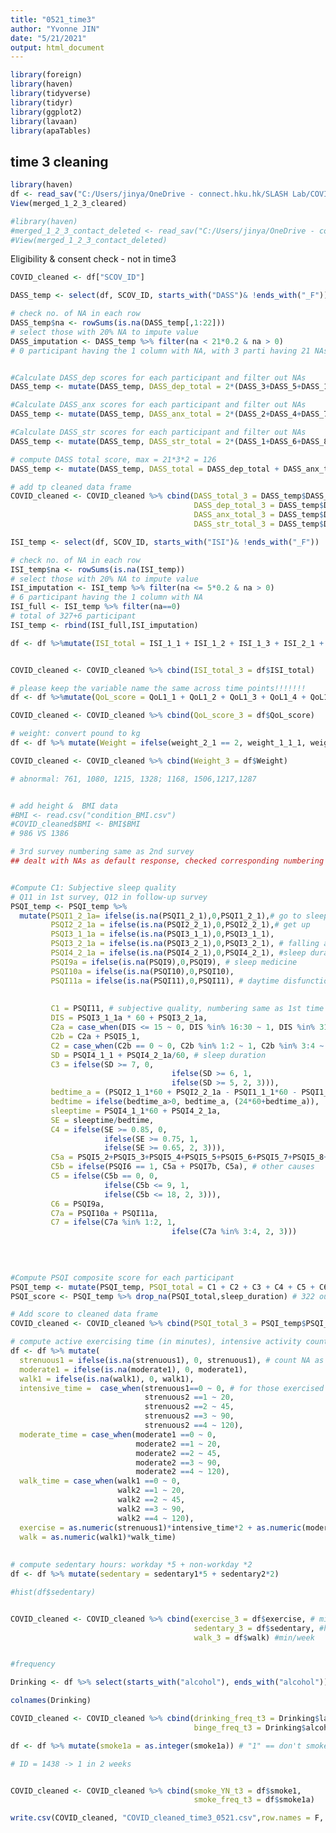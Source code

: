 ---
title: "0521_time3"
author: "Yvonne JIN"
date: "5/21/2021"
output: html_document
---

```{r setup, include=FALSE}
library(foreign)
library(haven)
library(tidyverse)
library(tidyr)
library(ggplot2)
library(lavaan)
library(apaTables)
```

## time 3 cleaning


```{r cars}

library(haven)
df <- read_sav("C:/Users/jinya/OneDrive - connect.hku.hk/SLASH Lab/COVID and Sleep data/5.20/merged 1+2+3 cleared.sav")
View(merged_1_2_3_cleared)

#library(haven)
#merged_1_2_3_contact_deleted <- read_sav("C:/Users/jinya/OneDrive - connect.hku.hk/SLASH Lab/COVID and Sleep data/5.20/merged 1+2+3 contact deleted.sav")
#View(merged_1_2_3_contact_deleted)


```

Eligibility & consent check - not in time3
```{r}

COVID_cleaned <- df["SCOV_ID"]

```


```{r DASS}

DASS_temp <- select(df, SCOV_ID, starts_with("DASS")& !ends_with("_F"))

# check no. of NA in each row
DASS_temp$na <- rowSums(is.na(DASS_temp[,1:22]))
# select those with 20% NA to impute value 
DASS_imputation <- DASS_temp %>% filter(na < 21*0.2 & na > 0)
# 0 participant having the 1 column with NA, with 3 parti having 21 NAs


#Calculate DASS_dep scores for each participant and filter out NAs
DASS_temp <- mutate(DASS_temp, DASS_dep_total = 2*(DASS_3+DASS_5+DASS_10+DASS_13+DASS_16+DASS_17+DASS_21))

#Calculate DASS_anx scores for each participant and filter out NAs
DASS_temp <- mutate(DASS_temp, DASS_anx_total = 2*(DASS_2+DASS_4+DASS_7+DASS_9+DASS_15+DASS_19+DASS_20))

#Calculate DASS_str scores for each participant and filter out NAs
DASS_temp <- mutate(DASS_temp, DASS_str_total = 2*(DASS_1+DASS_6+DASS_8+DASS_11+DASS_12+DASS_14+DASS_18))

# compute DASS total score, max = 21*3*2 = 126
DASS_temp <- mutate(DASS_temp, DASS_total = DASS_dep_total + DASS_anx_total + DASS_str_total)

# add tp cleaned data frame
COVID_cleaned <- COVID_cleaned %>% cbind(DASS_total_3 = DASS_temp$DASS_total, 
                                         DASS_dep_total_3 = DASS_temp$DASS_dep_total,
                                         DASS_anx_total_3 = DASS_temp$DASS_anx_total,
                                         DASS_str_total_3 = DASS_temp$DASS_str_total)

```


```{r ISI}

ISI_temp <- select(df, SCOV_ID, starts_with("ISI")& !ends_with("_F"))

# check no. of NA in each row
ISI_temp$na <- rowSums(is.na(ISI_temp))
# select those with 20% NA to impute value 
ISI_imputation <- ISI_temp %>% filter(na <= 5*0.2 & na > 0)
# 6 participant having the 1 column with NA
ISI_full <- ISI_temp %>% filter(na==0)
# total of 327+6 participant
ISI_temp <- rbind(ISI_full,ISI_imputation)

df <- df %>%mutate(ISI_total = ISI_1_1 + ISI_1_2 + ISI_1_3 + ISI_2_1 + ISI_3_1 + ISI_4_1 + ISI_5_1)


COVID_cleaned <- COVID_cleaned %>% cbind(ISI_total_3 = df$ISI_total)


```


```{r QoL}

# please keep the variable name the same across time points!!!!!!!
df <- df %>%mutate(QoL_score = QoL1_1 + QoL1_2 + QoL1_3 + QoL1_4 + QoL1_5)

COVID_cleaned <- COVID_cleaned %>% cbind(QoL_score_3 = df$QoL_score)

```


```{r weight and hight}

# weight: convert pound to kg
df <- df %>% mutate(Weight = ifelse(weight_2_1 == 2, weight_1_1_1, weight_1_1_1 * 0.45359237)) 

COVID_cleaned <- COVID_cleaned %>% cbind(Weight_3 = df$Weight)

# abnormal: 761, 1080, 1215, 1328; 1168, 1506,1217,1287


# add height &  BMI data
#BMI <- read.csv("condition_BMI.csv")
#COVID_cleaned$BMI <- BMI$BMI
# 986 VS 1386

```

```{r PSQI}

# 3rd survey numbering same as 2nd survey
## dealt with NAs as default response, checked corresponding numbering of variables


#Compute C1: Subjective sleep quality
# Q11 in 1st survey, Q12 in follow-up survey
PSQI_temp <- PSQI_temp %>% 
  mutate(PSQI1_2_1a= ifelse(is.na(PSQI1_2_1),0,PSQI1_2_1),# go to sleep
         PSQI2_2_1a = ifelse(is.na(PSQI2_2_1),0,PSQI2_2_1),# get up
         PSQI3_1_1a = ifelse(is.na(PSQI3_1_1),0,PSQI3_1_1),
         PSQI3_2_1a = ifelse(is.na(PSQI3_2_1),0,PSQI3_2_1), # falling asleep
         PSQI4_2_1a = ifelse(is.na(PSQI4_2_1),0,PSQI4_2_1), #sleep duration
         PSQI9a = ifelse(is.na(PSQI9),0,PSQI9), # sleep medicine
         PSQI10a = ifelse(is.na(PSQI10),0,PSQI10),
         PSQI11a = ifelse(is.na(PSQI11),0,PSQI11), # daytime disfunction
         
        
         C1 = PSQI11, # subjective quality, numbering same as 1st time point
         DIS = PSQI3_1_1a * 60 + PSQI3_2_1a, 
         C2a = case_when(DIS <= 15 ~ 0, DIS %in% 16:30 ~ 1, DIS %in% 31:60 ~ 2, DIS > 60 ~ 3),
         C2b = C2a + PSQI5_1,
         C2 = case_when(C2b == 0 ~ 0, C2b %in% 1:2 ~ 1, C2b %in% 3:4 ~ 2, C2b > 4 ~ 3),
         SD = PSQI4_1_1 + PSQI4_2_1a/60, # sleep duration
         C3 = ifelse(SD >= 7, 0,
                                    ifelse(SD >= 6, 1,
                                    ifelse(SD >= 5, 2, 3))),
         bedtime_a = (PSQI2_1_1*60 + PSQI2_2_1a - PSQI1_1_1*60 - PSQI1_2_1a),
         bedtime = ifelse(bedtime_a>0, bedtime_a, (24*60+bedtime_a)),
         sleeptime = PSQI4_1_1*60 + PSQI4_2_1a,
         SE = sleeptime/bedtime,
         C4 = ifelse(SE >= 0.85, 0,
                     ifelse(SE >= 0.75, 1,
                     ifelse(SE >= 0.65, 2, 3))),
         C5a = PSQI5_2+PSQI5_3+PSQI5_4+PSQI5_5+PSQI5_6+PSQI5_7+PSQI5_8+PSQI5_9,
         C5b = ifelse(PSQI6 == 1, C5a + PSQI7b, C5a), # other causes
         C5 = ifelse(C5b == 0, 0,
                     ifelse(C5b <= 9, 1,
                     ifelse(C5b <= 18, 2, 3))),
         C6 = PSQI9a,
         C7a = PSQI10a + PSQI11a,
         C7 = ifelse(C7a %in% 1:2, 1,
                                    ifelse(C7a %in% 3:4, 2, 3)))
         
         
         

#Compute PSQI composite score for each participant
PSQI_temp <- mutate(PSQI_temp, PSQI_total = C1 + C2 + C3 + C4 + C5 + C6 + C7, sleep_duration = sleeptime) 
PSQI_score <- PSQI_temp %>% drop_na(PSQI_total,sleep_duration) # 322 out of 335

# Add score to cleaned data frame
COVID_cleaned <- COVID_cleaned %>% cbind(PSQI_total_3 = PSQI_temp$PSQI_total, Sleep_duration = PSQI_temp$sleep_duration)

```


```{r Exercise}

# compute active exercising time (in minutes), intensive activity count as twice of moderate act
df <- df %>% mutate(
  strenuous1 = ifelse(is.na(strenuous1), 0, strenuous1), # count NA as 0 days
  moderate1 = ifelse(is.na(moderate1), 0, moderate1),
  walk1 = ifelse(is.na(walk1), 0, walk1),
  intensive_time =  case_when(strenuous1==0 ~ 0, # for those exercised 0 days, strenuous2 is NA.
                              strenuous2 ==1 ~ 20, 
                              strenuous2 ==2 ~ 45,
                              strenuous2 ==3 ~ 90,
                              strenuous2 ==4 ~ 120),
  moderate_time = case_when(moderate1 ==0 ~ 0, 
                            moderate2 ==1 ~ 20, 
                            moderate2 ==2 ~ 45,
                            moderate2 ==3 ~ 90,
                            moderate2 ==4 ~ 120),
  walk_time = case_when(walk1 ==0 ~ 0, 
                        walk2 ==1 ~ 20, 
                        walk2 ==2 ~ 45,
                        walk2 ==3 ~ 90,
                        walk2 ==4 ~ 120),
  exercise = as.numeric(strenuous1)*intensive_time*2 + as.numeric(moderate1)*moderate_time,
  walk = as.numeric(walk1)*walk_time)
  
 
# compute sedentary hours: workday *5 + non-workday *2
df <- df %>% mutate(sedentary = sedentary1*5 + sedentary2*2)

#hist(df$sedentary)


COVID_cleaned <- COVID_cleaned %>% cbind(exercise_3 = df$exercise, # min/week
                                         sedentary_3 = df$sedentary, #hour/week
                                         walk_3 = df$walk) #min/week



```


```{r Alcohol}


#frequency

Drinking <- df %>% select(starts_with("alcohol"), ends_with("alcohol"))

colnames(Drinking)

COVID_cleaned <- COVID_cleaned %>% cbind(drinking_freq_t3 = Drinking$last7days_alcohol,
                                         binge_freq_t3 = Drinking$alcohol2)

```




```{r Smoke}

df <- df %>% mutate(smoke1a = as.integer(smoke1a)) # "1" == don't smoke

# ID = 1438 -> 1 in 2 weeks


COVID_cleaned <- COVID_cleaned %>% cbind(smoke_YN_t3 = df$smoke1,
                                         smoke_freq_t3 = df$smoke1a)


```



```{r export}
write.csv(COVID_cleaned, "COVID_cleaned_time3_0521.csv",row.names = F, fileEncoding = "UTF-8")
```

